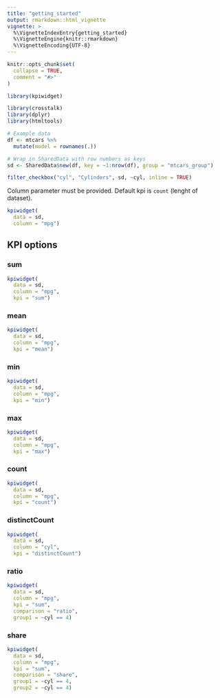 ```yaml
---
title: "getting_started"
output: rmarkdown::html_vignette
vignette: >
  %\VignetteIndexEntry{getting_started}
  %\VignetteEngine{knitr::rmarkdown}
  %\VignetteEncoding{UTF-8}
---
```


```r
knitr::opts_chunk$set(
  collapse = TRUE,
  comment = "#>"
)
```

```r
library(kpiwidget)
```

```r
library(crosstalk)
library(dplyr)
library(htmltools)

# Example data
df <- mtcars %>% 
  mutate(model = rownames(.))

# Wrap in SharedData with row numbers as keys
sd <- SharedData$new(df, key = ~1:nrow(df), group = "mtcars_group")
```

```r
filter_checkbox("cyl", "Cylinders", sd, ~cyl, inline = TRUE)
```

Column parameter must be provided. Default kpi is `count` (lenght of dataset).
```r
kpiwidget(
  data = sd,
  column = "mpg")
```

## KPI options

### sum
```r
kpiwidget(
  data = sd,
  column = "mpg",
  kpi = "sum")
```

### mean
```r
kpiwidget(
  data = sd,
  column = "mpg",
  kpi = "mean")
```

### min
```r
kpiwidget(
  data = sd,
  column = "mpg",
  kpi = "min")
```

### max
```r
kpiwidget(
  data = sd,
  column = "mpg",
  kpi = "max")
```

### count
```r
kpiwidget(
  data = sd,
  column = "mpg",
  kpi = "count")
```

### distinctCount
```r
kpiwidget(
  data = sd,
  column = "cyl",
  kpi = "distinctCount")
```

### ratio
```r
kpiwidget(
  data = sd,
  column = "mpg",
  kpi = "sum",
  comparison = "ratio",
  group1 = ~cyl == 4)
```

### share
```r
kpiwidget(
  data = sd,
  column = "mpg",
  kpi = "sum",
  comparison = "share",
  group1 = ~cyl == 4,
  group2 = ~cyl == 4)
```

